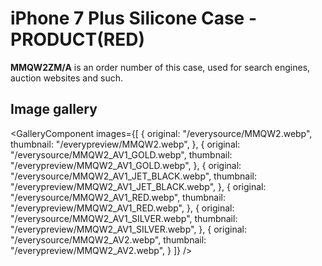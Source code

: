 
# iPhone 7 Plus Silicone Case - PRODUCT(RED)

<Callout type='info' emoji='👉🏻'>**MMQW2ZM/A** is an order number of this case, used for search engines, auction websites and such.</Callout>

## Image gallery

<GalleryComponent
    images={[
      {
        original: "/everysource/MMQW2.webp",
        thumbnail: "/everypreview/MMQW2.webp",
      },
      {
        original: "/everysource/MMQW2_AV1_GOLD.webp",
        thumbnail: "/everypreview/MMQW2_AV1_GOLD.webp",
      },
      {
        original: "/everysource/MMQW2_AV1_JET_BLACK.webp",
        thumbnail: "/everypreview/MMQW2_AV1_JET_BLACK.webp",
      },
      {
        original: "/everysource/MMQW2_AV1_RED.webp",
        thumbnail: "/everypreview/MMQW2_AV1_RED.webp",
      },
      {
        original: "/everysource/MMQW2_AV1_SILVER.webp",
        thumbnail: "/everypreview/MMQW2_AV1_SILVER.webp",
      },
      {
        original: "/everysource/MMQW2_AV2.webp",
        thumbnail: "/everypreview/MMQW2_AV2.webp",
      }
    ]}
  />
